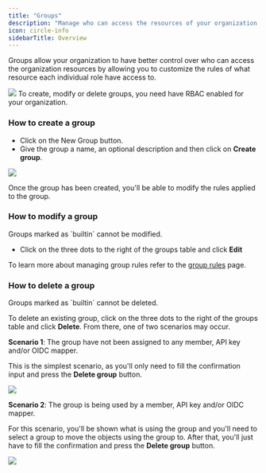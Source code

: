```yaml
---
title: "Groups"
description: "Manage who can access the resources of your organization."
icon: circle-info
sidebarTitle: Overview
---
```


Groups allow your organization to have better control over who can access the organization resources by allowing you to customize the rules of what resource each individual role have access to.

<Frame>
  <img src="/images/studio/group-list.png" />
</Frame>

<Note>
    To create, modify or delete groups, you need have RBAC enabled for your organization.
</Note>

### How to create a group

* Click on the New Group button.
* Give the group a name, an optional description and then click on **Create group**.

<Frame>
  <img src="/images/studio/create-group-dialog.png" />
</Frame>

Once the group has been created, you'll be able to modify the rules applied to the group.

### How to modify a group

<Info>
    Groups marked as `builtin` cannot be modified.
</Info>

* Click on the three dots to the right of the groups table and click **Edit**

To learn more about managing group rules refer to the [group rules](/studio/groups/group-rules) page.

### How to delete a group

<Info>
    Groups marked as `builtin` cannot be deleted.
</Info>

To delete an existing group, click on the three dots to the right of the groups table and click **Delete**. From there, one of two scenarios may occur.

**Scenario 1**: The group have not been assigned to any member, API key and/or OIDC mapper.

This is the simplest scenario, as you'll only need to fill the confirmation input and press the **Delete group** button.

<Frame>
    <img src="/images/studio/delete-group-dialog.png" />
</Frame>

**Scenario 2**: The group is being used by a member, API key and/or OIDC mapper.

For this scenario, you'll be shown what is using the group and you'll need to select a group to move the objects using the group to. After that, you'll just have to fill the confirmation and press the **Delete group** button.

<Frame>
    <img src="/images/studio/delete-group-dialog2.png" />
</Frame>
